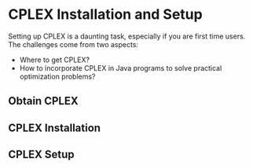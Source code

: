 # CPLEX Installation and Setup {#setup}

Setting up CPLEX is a daunting task, especially if you are first time users.
The challenges come from two aspects:

+ Where to get CPLEX?
+ How to incorporate CPLEX in Java programs to solve practical optimization problems?

## Obtain CPLEX

## CPLEX Installation

## CPLEX Setup
